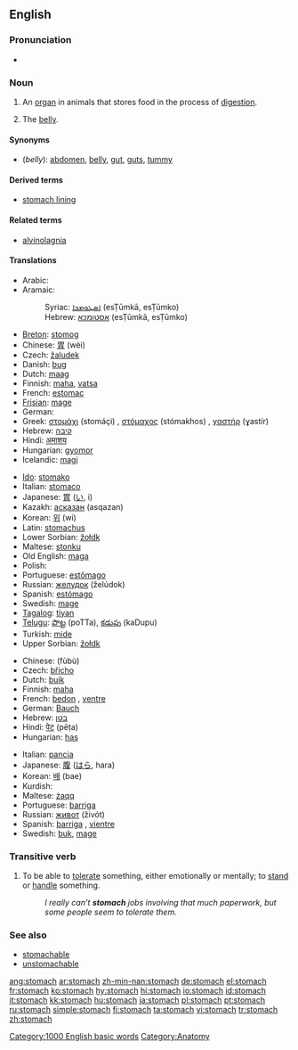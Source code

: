 ==English==

===Pronunciation===
*{{audio|en-us-stomach.ogg|Audio (US)}}

===Noun===
{{en-noun}}

# An [[organ]] in animals that stores food in the process of [[digestion]].
# {{informal}} The [[belly]].

====Synonyms====
*(''belly''): [[abdomen]], [[belly]], [[gut]], [[guts]], [[tummy]]

====Derived terms====
*[[stomach lining]]

====Related terms====
*[[alvinolagnia]]

====Translations====
{{trans-top|organ that stores food}}
*Arabic: {{ARchar|[[معدة]]}} {{unicode|(máʕida)}}
*Aramaic:
*:Syriac: [[ܐܣܛܘܡܟܐ]] (esṬūmkā, esṬūmko) {{m}}
*:Hebrew: [[אסטומכא]] (esṬūmkā, esṬūmko) {{m}}
*[[Breton]]: [[stomog]] {{m}}
*Chinese: [[胃]] (wèi)
*Czech: [[žaludek]] {{m}}
*Danish: [[bug#Danish|bug]] {{c}}
*Dutch: [[maag]] {{f}}
*Finnish: [[maha]], [[vatsa]]
*French: [[estomac]] {{m}}
*[[Frisian]]: [[mage]]
*German: {{t+|de|Magen}} {{m}}
*Greek: [[στομάχι]] (stomáçi) {{n}}, [[στόμαχος]] (stómakhos) {{m}}, [[γαστήρ]] (ɣastír) {{m}}
*Hebrew: [[קיבה]] {{f}}
*Hindi: [[अमाशय]] {{m}}
*Hungarian: [[gyomor]]
*Icelandic: [[magi]] {{m}}
{{trans-mid}}
*[[Ido]]: [[stomako]]
*Italian: [[stomaco]] {{m}}
*Japanese: [[胃]] ([[い]], i)
*Kazakh: [[асқазан]] (asqazan)
*Korean: [[위]] (wi)
*Latin: [[stomachus]] {{m}}
*Lower Sorbian: [[žołdk]] {{m}}
*Maltese: [[stonku]] {{m}}
*Old English: [[maga#Old English|maga]] {{m}}
*Polish: {{t|pl|żołądek}} {{m}}
*Portuguese: [[estômago]] {{m}}
*Russian: [[желудок]] (želúdok) {{m}}
*Spanish: [[estómago]] {{m}}
*Swedish: [[mage]] {{c}}
*[[Tagalog]]: [[tiyan]]
*[[Telugu]]: [[పొట్ట]] (poTTa), [[కడుపు]] (kaDupu)
*Turkish: [[mide]]
*Upper Sorbian: [[žołdk]] {{m}}
{{trans-bottom}}

{{trans-top|belly}}
*Chinese: {{zh-ts|腹部|腹部}} (fùbù)
*Czech: [[břicho]] {{n}}
*Dutch: [[buik]]
*Finnish: [[maha]]
*French: [[bedon]] {{m}}, [[ventre]] {{m}}
*German: [[Bauch]] {{m}}
*Hebrew: [[בטן]] {{f}}
*Hindi: [[पेट]] (pēṭa) {{m}}
*Hungarian: [[has#Hungarian|has]]
{{trans-mid}}
*Italian: [[pancia]] {{f}}
*Japanese: [[腹]] ([[はら]], hara)
*Korean: [[배]] (bae)
*Kurdish: {{KUchar|[[زگ]]}}
*Maltese: [[żaqq]] {{f}}
*Portuguese: [[barriga#Portuguese|barriga]] {{f}}
*Russian: [[живот]] (živót) {{m}}
*Spanish: [[barriga#Spanish|barriga]] {{f}}, [[vientre]] {{m}}
*Swedish: [[buk#Swedish|buk]], [[mage#Swedish|mage]] {{c}}
{{trans-bottom}}

===Transitive verb===
{{rfc-trverb|Transitive verb}}
{{en-verb}}

# To be able to [[tolerate]] something, either emotionally or mentally; to [[stand]] or [[handle]] something.
#:''I really can’t '''stomach''' jobs involving that much paperwork, but some people seem to tolerate them.''

===See also===
*[[stomachable]]
*[[unstomachable]]

[[Category:1000 English basic words]]
[[Category:Anatomy]]

[[ang:stomach]]
[[ar:stomach]]
[[zh-min-nan:stomach]]
[[de:stomach]]
[[el:stomach]]
[[fr:stomach]]
[[ko:stomach]]
[[hy:stomach]]
[[hi:stomach]]
[[io:stomach]]
[[id:stomach]]
[[it:stomach]]
[[kk:stomach]]
[[hu:stomach]]
[[ja:stomach]]
[[pl:stomach]]
[[pt:stomach]]
[[ru:stomach]]
[[simple:stomach]]
[[fi:stomach]]
[[ta:stomach]]
[[vi:stomach]]
[[tr:stomach]]
[[zh:stomach]]